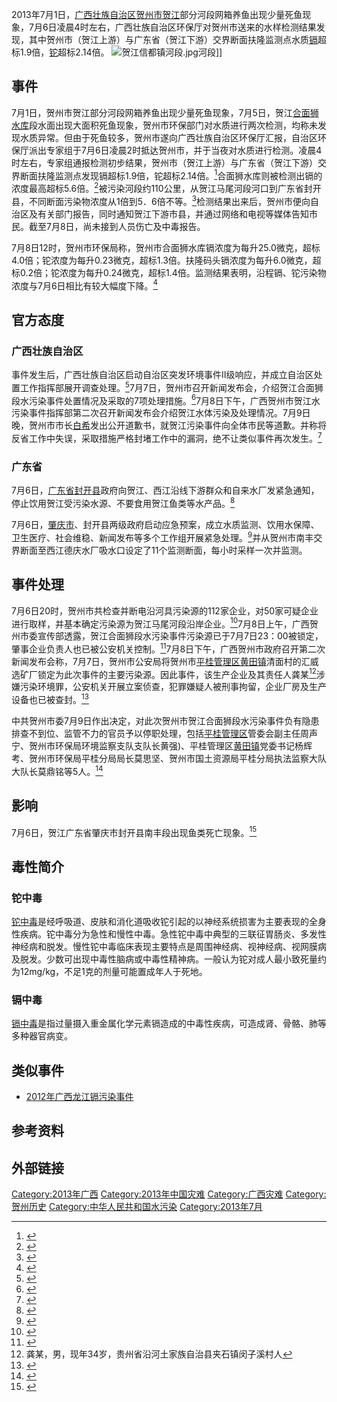 2013年7月1日，[[广西壮族自治区|广西壮族自治区]][[贺州市|贺州市]][[贺江|贺江]]部分河段网箱养鱼出现少量死鱼现象，7月6日凌晨4时左右，广西壮族自治区环保厅对贺州市送来的水样检测结果发现，其中贺州市（贺江上游）与广东省（贺江下游）交界断面扶隆监测点水质[[镉|镉]]超标1.9倍，[[铊|铊]]超标2.14倍。
[[File:贺江信都镇河段.jpg|thumb]]河段]]

==事件==
7月1日，贺州市贺江部分河段网箱养鱼出现少量死鱼现象，7月5日，贺江[[合面狮水库|合面狮水库]]段水面出现大面积死鱼现象，贺州市环保部门对水质进行两次检测，均称未发现水质异常。但由于死鱼较多，贺州市遂向广西壮族自治区环保厅汇报，自治区环保厅派出专家组于7月6日凌晨2时抵达贺州市，并于当夜对水质进行检测。凌晨4时左右，专家组通报检测初步结果，贺州市（贺江上游）与广东省（贺江下游）交界断面扶隆监测点发现镉超标1.9倍，铊超标2.14倍。<ref>{{cite web|url=http://www.chhzm.cn/epaper/hzrb/content/20130708/Articel01004QY.htm|title=通报贺江合面狮段水污染事件|accessdate=2013年7月8日|publisher=贺州日报|work=|language=zh-cn|deadurl=yes|archiveurl=https://web.archive.org/web/20160304131155/http://www.chhzm.cn/epaper/hzrb/content/20130708/Articel01004QY.htm|archivedate=2016年3月4日}}</ref>合面狮水库则被检测出镉的浓度最高超标5.6倍。<ref>{{cite web|url=http://finance.chinanews.com/ny/2013/07-08/5014287.shtml|title=贺江水污染锁定污染源 系马尾河段非法冶炼企业|accessdate=2013年7月8日|publisher=中国新闻网|work=|language=zh-cn|archive-date=2018年10月5日|archive-url=https://web.archive.org/web/20181005210521/http://finance.chinanews.com/ny/2013/07-08/5014287.shtml|dead-url=no}}</ref>被污染河段约110公里，从贺江马尾河段河口到广东省封开县，不同断面污染物浓度从1倍到5．6倍不等。<ref>{{cite web|url=http://news.xinhuanet.com/2013-07/07/c_116436682_2.htm|title=小规模矿企环保设施长期达不到要求——广西贺江水体重金属污染事件调查|accessdate=2013年7月7日|publisher=新华网|work=|language=zh-cn|archive-date=2013年7月13日|archive-url=https://web.archive.org/web/20130713062812/http://news.xinhuanet.com/2013-07/07/c_116436682_2.htm|dead-url=no}}</ref>检测结果出来后，贺州市便向自治区及有关部门报告，同时通知贺江下游市县，并通过网络和电视等媒体告知市民。截至7月8日，尚未接到人员伤亡及中毒报告。

7月8日12时，贺州市环保局称，贺州市合面狮水库镉浓度为每升25.0微克，超标4.0倍；铊浓度为每升0.23微克，超标1.3倍。扶隆码头镉浓度为每升6.0微克，超标0.2倍；铊浓度为每升0.24微克，超标1.4倍。监测结果表明，沿程镉、铊污染物浓度与7月6日相比有较大幅度下降。<ref>{{cite web|url=http://www.chhzm.cn/epaper/hzrb/content/20130709/Articel01006QY.htm|title=重要污染源已锁定|accessdate=2013年7月9日|publisher=贺州日报|work=|language=zh-cn|deadurl=yes|archiveurl=https://web.archive.org/web/20130729093659/http://www.chhzm.cn/epaper/hzrb/content/20130709/Articel01006QY.htm|archivedate=2013年7月29日}}</ref>

==官方态度==
===广西壮族自治区===
事件发生后，广西壮族自治区启动自治区突发环境事件Ⅱ级响应，并成立自治区处置工作指挥部展开调查处理。<ref>{{cite web|url=http://www.chinanews.com/gn/2013/07-06/5011289.shtml|title=广西贺江水污染事件铊超标2.14倍|accessdate=2013年7月6日|publisher=中国新闻网|work=|language=zh-cn|archive-date=2020年8月10日|archive-url=https://web.archive.org/web/20200810063610/http://www.chinanews.com/gn/2013/07-06/5011289.shtml|dead-url=no}}</ref>7月7日，贺州市召开新闻发布会，介绍贺江合面狮段水污染事件处置情况及采取的7项处理措施。<ref>{{cite web|url=http://native.cnr.cn/city/201307/t20130707_512992236.shtml|title=广西通报贺江水污染事件 关停企业关闭水库|accessdate=2013年7月7日|publisher=中国广播网|work=|language=zh-cn|archive-date=2018年9月26日|archive-url=https://web.archive.org/web/20180926205725/http://native.cnr.cn/city/201307/t20130707_512992236.shtml|dead-url=no}}</ref>7月8日下午，广西贺州市贺江水污染事件指挥部第二次召开新闻发布会介绍贺江水体污染及处理情况。7月9日晚，贺州市市长[[白希|白希]]发出公开道歉书，就贺江污染事件向全体市民等道歉。并称将反省工作中失误，采取措施严格封堵工作中的漏洞，绝不让类似事件再次发生。<ref>{{cite web|url=http://www.chhzm.cn/epaper/hzrb/content/20130710/Articel01001QY.htm|title=公开道歉书|accessdate=2013年7月10日|publisher=贺州日报|work=|language=zh-cn|deadurl=yes|archiveurl=https://web.archive.org/web/20160815025843/http://www.chhzm.cn/epaper/hzrb/content/20130710/Articel01001QY.htm|archivedate=2016年8月15日}}</ref>

===广东省===
7月6日，[[广东省|广东省]][[封开县|封开县]]政府向贺江、西江沿线下游群众和自来水厂发紧急通知，停止饮用贺江受污染水源、不要食用贺江鱼类等水产品。<ref>{{cite web|url=http://news.xinhuanet.com/2013-07/06/c_116430978.htm|title=贺江上游污染 广东封开段紧急停止取水|accessdate=2013年7月6日|publisher=新华网|work=|language=zh-cn|archive-date=2016年8月17日|archive-url=https://web.archive.org/web/20160817211344/http://news.xinhuanet.com/2013-07/06/c_116430978.htm|dead-url=no}}</ref>

7月6日，[[肇庆市|肇庆市]]、封开县两级政府启动应急预案，成立水质监测、饮用水保障、卫生医疗、社会维稳、新闻发布等多个工作组开展紧急处理。<ref>{{cite web|url=http://www.chinanews.com/gn/2013/07-06/5011112.shtml|title=广西贺江上游污染 广东启动应急预案并停饮贺江水|accessdate=2013年7月6日|publisher=中国新闻网|work=|language=zh-cn|archive-date=2018年10月5日|archive-url=https://web.archive.org/web/20181005215247/http://www.chinanews.com/gn/2013/07-06/5011112.shtml|dead-url=no}}</ref>并从贺州市南丰交界断面至西江德庆水厂吸水口设定了11个监测断面，每小时采样一次并监测。

==事件处理==
7月6日20时，贺州市共检查并断电沿河具污染源的112家企业，对50家可疑企业进行取样，并基本确定污染源为贺江马尾河段沿岸企业。<ref>{{cite web|url=http://newspaper.jcrb.com/html/2013-07/08/content_135834.htm|title=谁是广西贺江水污染的“罪魁元凶”|accessdate=2013年7月8日|publisher=检察日报|work=|language=zh-cn|archive-url=https://web.archive.org/web/20160304193418/http://newspaper.jcrb.com/html/2013-07/08/content_135834.htm|archive-date=2016年3月4日|dead-url=yes}}</ref>7月8日上午，广西贺州市委宣传部透露，贺江合面狮段水污染事件污染源已于7月7日23：00被锁定，肇事企业负责人也已被公安机关控制。<ref>{{cite web|url=http://www.21cbh.com/HTML/2013-7-8/3MNjYxXzcxODg3Mw.html|title=贺江水污染事件锁定污染源|accessdate=2013年7月8日|publisher=21世纪网|work=|language=zh-cn|deadurl=yes|archiveurl=https://archive.is/20130731023957/http://www.21cbh.com/HTML/2013-7-8/3MNjYxXzcxODg3Mw.html|archivedate=2013-07-31}}</ref>7月8日下午，广西贺州市政府召开第二次新闻发布会称，7月7日，贺州市公安局将贺州市[[平桂管理区|平桂管理区]][[黄田镇|黄田镇]]清面村的汇威选矿厂锁定为此次事件的主要污染源。因此事件，该生产企业及其责任人龚某<ref>龚某，男，现年34岁，贵州省沿河土家族自治县夹石镇闵子溪村人</ref>涉嫌污染环境罪，公安机关开展立案侦查，犯罪嫌疑人被刑事拘留，企业厂房及生产设备也已被查封。<ref>{{cite web|url=http://china.cnr.cn/NewsFeeds/201307/t20130708_513004354.shtml|title=贺江水污染涉事企业主被刑拘 当地环保部门致歉|accessdate=2013年7月8日|publisher=中国广播网|work=|language=zh-cn|archive-date=2018年9月26日|archive-url=https://web.archive.org/web/20180926211235/http://china.cnr.cn/NewsFeeds/201307/t20130708_513004354.shtml|dead-url=no}}</ref>

中共贺州市委7月9日作出决定，对此次贺州市贺江合面狮段水污染事件负有隐患排查不到位、监管不力的官员予以停职处理，包括[[平桂管理区|平桂管理区]]管委会副主任周声宁、贺州市环保局环境监察支队支队长黄强)、平桂管理区[[黄田镇|黄田镇]]党委书记杨辉考、贺州市环保局平桂分局局长莫思坚、贺州市国土资源局平桂分局执法监察大队大队长莫鼎铭等5人。<ref>{{cite news|url=http://www.chinanews.com/gn/2013/07-10/5024643.shtml|title=快讯：广西贺江水污染事件相关责任人被停职|date=2013-07-10|publisher=中国新闻网|accessdate=2013-07-10|archive-date=2018-10-05|archive-url=https://web.archive.org/web/20181005215242/http://www.chinanews.com/gn/2013/07-10/5024643.shtml|dead-url=no}}</ref>

==影响==
7月6日，贺江广东省肇庆市封开县南丰段出现鱼类死亡现象。<ref>{{cite web|url=http://www.people.com.cn/24hour/n/2013/0706/c25408-22103302.html|title=贺江上游污染现鱼类死亡现象 广东封开段紧急停止取水|accessdate=2013年7月6日|publisher=人民网|work=|language=zh-cn|archive-date=2018年9月27日|archive-url=https://web.archive.org/web/20180927043102/http://www.people.com.cn/24hour/n/2013/0706/c25408-22103302.html|dead-url=no}}</ref>

==毒性简介==
===铊中毒===
[[铊中毒|铊中毒]]是经呼吸道、皮肤和消化道吸收铊引起的以神经系统损害为主要表现的全身性疾病。铊中毒分为急性和慢性中毒。急性铊中毒中典型的三联征胃肠炎、多发性神经病和脱发。慢性铊中毒临床表现主要特点是周围神经病、视神经病、视网膜病及脱发。少数可出现中毒性脑病或中毒性精神病。一般认为铊对成人最小致死量约为12mg/kg，不足1克的剂量可能置成年人于死地。

===镉中毒===
[[镉中毒|镉中毒]]是指过量摄入重金属化学元素镉造成的中毒性疾病，可造成肾、骨骼、肺等多种器官病变。
==类似事件==
*[[2012年广西龙江镉污染事件|2012年广西龙江镉污染事件]]

==参考资料==
{{Reflist|2}}

==外部链接==

[[Category:2013年广西|Category:2013年广西]]
[[Category:2013年中国灾难|Category:2013年中国灾难]]
[[Category:广西灾难|Category:广西灾难]]
[[Category:贺州历史|Category:贺州历史]]
[[Category:中华人民共和国水污染|Category:中华人民共和国水污染]]
[[Category:2013年7月|Category:2013年7月]]